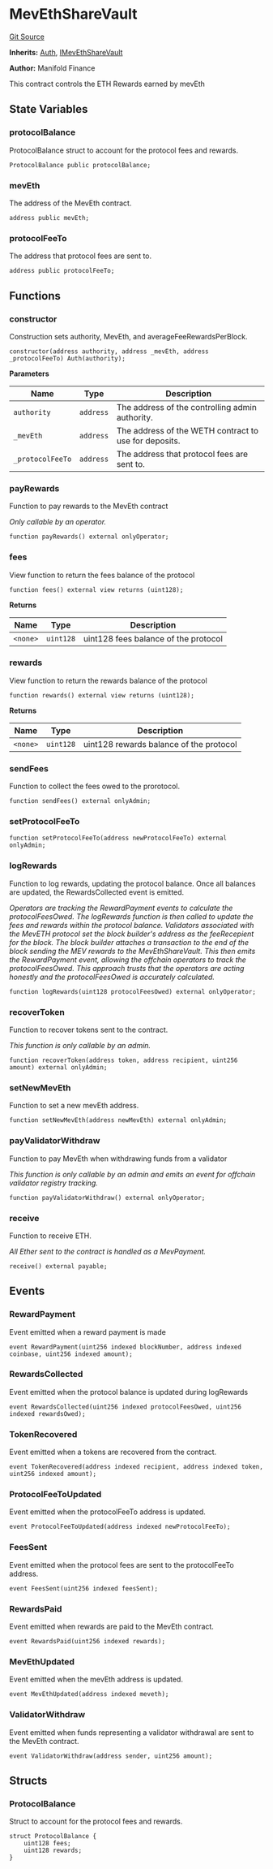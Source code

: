# MevEthShareVault

[Git Source](https://github.com/manifoldfinance/mevETH2/blob/b0e2069a5fc2dbba164002d348bd88f3539a53df/src/MevEthShareVault.sol)

**Inherits:**
[Auth](/src/libraries/Auth.sol/contract.Auth.md), [IMevEthShareVault](/src/interfaces/IMevEthShareVault.sol/interface.IMevEthShareVault.md)

**Author:**
Manifold Finance

This contract controls the ETH Rewards earned by mevEth

## State Variables

### protocolBalance

ProtocolBalance struct to account for the protocol fees and rewards.

```solidity
ProtocolBalance public protocolBalance;
```

### mevEth

The address of the MevEth contract.

```solidity
address public mevEth;
```

### protocolFeeTo

The address that protocol fees are sent to.

```solidity
address public protocolFeeTo;
```

## Functions

### constructor

Construction sets authority, MevEth, and averageFeeRewardsPerBlock.

```solidity
constructor(address authority, address _mevEth, address _protocolFeeTo) Auth(authority);
```

**Parameters**

| Name             | Type      | Description                                           |
| ---------------- | --------- | ----------------------------------------------------- |
| `authority`      | `address` | The address of the controlling admin authority.       |
| `_mevEth`        | `address` | The address of the WETH contract to use for deposits. |
| `_protocolFeeTo` | `address` | The address that protocol fees are sent to.           |

### payRewards

Function to pay rewards to the MevEth contract

_Only callable by an operator._

```solidity
function payRewards() external onlyOperator;
```

### fees

View function to return the fees balance of the protocol

```solidity
function fees() external view returns (uint128);
```

**Returns**

| Name     | Type      | Description                          |
| -------- | --------- | ------------------------------------ |
| `<none>` | `uint128` | uint128 fees balance of the protocol |

### rewards

View function to return the rewards balance of the protocol

```solidity
function rewards() external view returns (uint128);
```

**Returns**

| Name     | Type      | Description                             |
| -------- | --------- | --------------------------------------- |
| `<none>` | `uint128` | uint128 rewards balance of the protocol |

### sendFees

Function to collect the fees owed to the prorotocol.

```solidity
function sendFees() external onlyAdmin;
```

### setProtocolFeeTo

```solidity
function setProtocolFeeTo(address newProtocolFeeTo) external onlyAdmin;
```

### logRewards

Function to log rewards, updating the protocol balance. Once all balances are updated, the RewardsCollected event is emitted.

_Operators are tracking the RewardPayment events to calculate the protocolFeesOwed.
The logRewards function is then called to update the fees and rewards within the protocol balance.
Validators associated with the MevETH protocol set the block builder's address as the feeRecepient for the block.
The block builder attaches a transaction to the end of the block sending the MEV rewards to the MevEthShareVault.
This then emits the RewardPayment event, allowing the offchain operators to track the protocolFeesOwed.
This approach trusts that the operators are acting honestly and the protocolFeesOwed is accurately calculated._

```solidity
function logRewards(uint128 protocolFeesOwed) external onlyOperator;
```

### recoverToken

Function to recover tokens sent to the contract.

_This function is only callable by an admin._

```solidity
function recoverToken(address token, address recipient, uint256 amount) external onlyAdmin;
```

### setNewMevEth

Function to set a new mevEth address.

```solidity
function setNewMevEth(address newMevEth) external onlyAdmin;
```

### payValidatorWithdraw

Function to pay MevEth when withdrawing funds from a validator

_This function is only callable by an admin and emits an event for offchain validator registry tracking._

```solidity
function payValidatorWithdraw() external onlyOperator;
```

### receive

Function to receive ETH.

_All Ether sent to the contract is handled as a MevPayment._

```solidity
receive() external payable;
```

## Events

### RewardPayment

Event emitted when a reward payment is made

```solidity
event RewardPayment(uint256 indexed blockNumber, address indexed coinbase, uint256 indexed amount);
```

### RewardsCollected

Event emitted when the protocol balance is updated during logRewards

```solidity
event RewardsCollected(uint256 indexed protocolFeesOwed, uint256 indexed rewardsOwed);
```

### TokenRecovered

Event emitted when a tokens are recovered from the contract.

```solidity
event TokenRecovered(address indexed recipient, address indexed token, uint256 indexed amount);
```

### ProtocolFeeToUpdated

Event emitted when the protocolFeeTo address is updated.

```solidity
event ProtocolFeeToUpdated(address indexed newProtocolFeeTo);
```

### FeesSent

Event emitted when the protocol fees are sent to the protocolFeeTo address.

```solidity
event FeesSent(uint256 indexed feesSent);
```

### RewardsPaid

Event emitted when rewards are paid to the MevEth contract.

```solidity
event RewardsPaid(uint256 indexed rewards);
```

### MevEthUpdated

Event emitted when the mevEth address is updated.

```solidity
event MevEthUpdated(address indexed meveth);
```

### ValidatorWithdraw

Event emitted when funds representing a validator withdrawal are sent to the MevEth contract.

```solidity
event ValidatorWithdraw(address sender, uint256 amount);
```

## Structs

### ProtocolBalance

Struct to account for the protocol fees and rewards.

```solidity
struct ProtocolBalance {
    uint128 fees;
    uint128 rewards;
}
```

